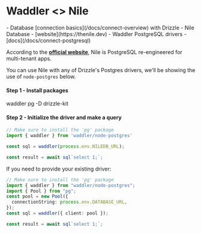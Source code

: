 
# Waddler \<\> Nile

<Prerequisites>
- Database [connection basics](/docs/connect-overview) with Drizzle
- Nile Database - [website](https://thenile.dev)
- Waddler PostgreSQL drivers - [docs](/docs/connect-postgresql)
</Prerequisites>

According to the **[official website](https://thenile.dev)**, Nile is PostgreSQL re-engineered for multi-tenant apps.

You can use Nile with any of Drizzle's Postgres drivers, we'll be showing the use of `node-postgres` below.

#### Step 1 - Install packages

<Npm>
waddler pg
-D drizzle-kit
</Npm>

#### Step 2 - Initialize the driver and make a query

```typescript copy filename="index.ts"
// Make sure to install the 'pg' package
import { waddler } from 'waddler/node-postgres'

const sql = waddler(process.env.NILEDB_URL);

const result = await sql`select 1;`;
```

If you need to provide your existing driver:

```typescript copy filename="index.ts"
// Make sure to install the 'pg' package
import { waddler } from "waddler/node-postgres";
import { Pool } from "pg";
const pool = new Pool({
  connectionString: process.env.DATABASE_URL,
});
const sql = waddler({ client: pool });

const result = await sql`select 1;`;
```
